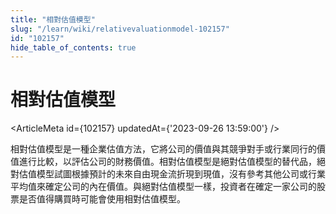 ```yaml
---
title: "相對估值模型"
slug: "/learn/wiki/relativevaluationmodel-102157"
id: "102157"
hide_table_of_contents: true
---
```



# 相對估值模型

<ArticleMeta id={102157} updatedAt={'2023-09-26 13:59:00'} />
<div className='border-solid border-b border-t-0 my-4 border-[var(--ifm-color-gray-300)]' />

相對估值模型是一種企業估值方法，它將公司的價值與其競爭對手或行業同行的價值進行比較，以評估公司的財務價值。相對估值模型是絕對估值模型的替代品，絕對估值模型試圖根據預計的未來自由現金流折現到現值，沒有參考其他公司或行業平均值來確定公司的內在價值。與絕對估值模型一樣，投資者在確定一家公司的股票是否值得購買時可能會使用相對估值模型。
